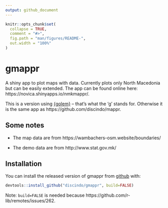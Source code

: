 ```yaml
---
output: github_document
---
```


<!-- README.md is generated from README.Rmd. Please edit that file -->

```r
knitr::opts_chunk$set(
  collapse = TRUE,
  comment = "#>",
  fig.path = "man/figures/README-",
  out.width = "100%"
)
```

# gmappr

<!-- badges: start -->
<!-- badges: end -->

A shiny app to plot maps with data. Currently plots only North Macedonia but can be easily extended. The app can be found online here: https://novica.shinyapps.io/nmkmappr/.

This is a version using [{golem}](https://github.com/ThinkR-open/golem) -- that's what the 'g' stands for. Otherwise it is the same app as https://github.com/discindo/mappr. 


## Some notes

* The map data are from https://wambachers-osm.website/boundaries/

* The demo data are from http://www.stat.gov.mk/


## Installation

You can install the released version of gmappr from [github](https://github.com) with:

``` r
devtools::install_github("discindo/gmappr", build=FALSE)
```
Note: `build=FALSE` is needed because https://github.com/r-lib/remotes/issues/262. 
